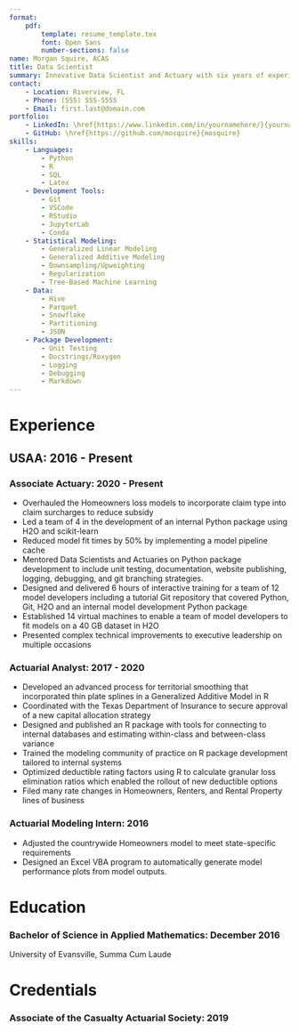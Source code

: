 ```yaml
---
format: 
    pdf:
        template: resume_template.tex
        font: Open Sans
        number-sections: false
name: Morgan Squire, ACAS
title: Data Scientist
summary: Innovative Data Scientist and Actuary with six years of experience modernizing and automating analytical processes. Passionate about implementing software development best practices into model development.
contact:
    - Location: Riverview, FL
    - Phone: (555) 555-5555
    - Email: first.last@domain.com
portfolio:
    - LinkedIn: \href{https://www.linkedin.com/in/yournamehere/}{yournamehere}
    - GitHub: \href{https://github.com/mosquire}{mosquire}
skills:
    - Languages:
        - Python
        - R
        - SQL
        - Latex
    - Development Tools:
        - Git
        - VSCode
        - RStudio
        - JupyterLab
        - Conda
    - Statistical Modeling:
        - Generalized Linear Modeling
        - Generalized Additive Modeling
        - Downsampling/Upweighting
        - Regularization
        - Tree-Based Machine Learning
    - Data:
        - Hive
        - Parquet
        - Snowflake
        - Partitioning
        - JSON
    - Package Development:
        - Unit Testing
        - Docstrings/Roxygen
        - Logging
        - Debugging
        - Markdown
---
```

# Experience

## USAA: 2016 - Present

### Associate Actuary: 2020 - Present

* Overhauled the Homeowners loss models to incorporate claim type into claim surcharges to reduce subsidy
* Led a team of 4 in the development of an internal Python package using H2O and scikit-learn
* Reduced model fit times by 50% by implementing a model pipeline cache
* Mentored Data Scientists and Actuaries on Python package development to include unit testing, documentation, website publishing, logging, debugging, and git branching strategies.
* Designed and delivered 6 hours of interactive training for a team of 12 model developers including a tutorial Git repository that covered Python, Git, H2O and an internal model development Python package
* Established 14 virtual machines to enable a team of model developers to fit models on a 40 GB dataset in H2O
* Presented complex technical improvements to executive leadership on multiple occasions

### Actuarial Analyst: 2017 - 2020

* Developed an advanced process for territorial smoothing that incorporated thin plate splines in a Generalized Additive Model in R
* Coordinated with the Texas Department of Insurance to secure approval of a new capital allocation strategy
* Designed and published an R package with tools for connecting to internal databases and estimating within-class and between-class variance
* Trained the modeling community of practice on R package development tailored to internal systems
* Optimized deductible rating factors using R to calculate granular loss elimination ratios which enabled the rollout of new deductible options
* Filed many rate changes in Homeowners, Renters, and Rental Property lines of business

### Actuarial Modeling Intern: 2016

* Adjusted the countrywide Homeowners model to meet state-specific requirements
* Designed an Excel VBA program to automatically generate model performance plots from model outputs.

# Education

### Bachelor of Science in Applied Mathematics: December 2016

University of Evansville, Summa Cum Laude

# Credentials

### Associate of the Casualty Actuarial Society: 2019